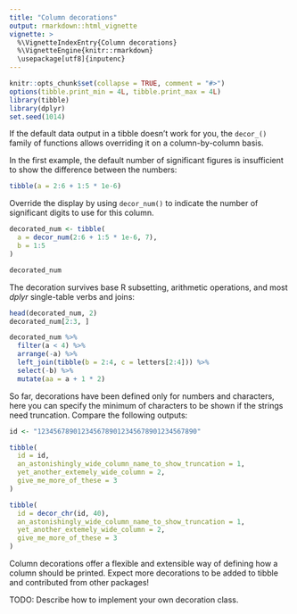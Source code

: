 ```yaml
---
title: "Column decorations"
output: rmarkdown::html_vignette
vignette: >
  %\VignetteIndexEntry{Column decorations}
  %\VignetteEngine{knitr::rmarkdown}
  \usepackage[utf8]{inputenc}
---
```


```r
knitr::opts_chunk$set(collapse = TRUE, comment = "#>")
options(tibble.print_min = 4L, tibble.print_max = 4L)
library(tibble)
library(dplyr)
set.seed(1014)
```

If the default data output in a tibble doesn't work for you, the `decor_()` family of functions allows overriding it on a column-by-column basis.

In the first example, the default number of significant figures is insufficient to show the difference between the numbers:

```r
tibble(a = 2:6 + 1:5 * 1e-6)
```

Override the display by using `decor_num()` to indicate the number of significant digits to use for this column. 

```r
decorated_num <- tibble(
  a = decor_num(2:6 + 1:5 * 1e-6, 7),
  b = 1:5
)

decorated_num
```

The decoration survives base R subsetting, arithmetic operations, and most *dplyr* single-table verbs and joins:

```r
head(decorated_num, 2)
decorated_num[2:3, ]

decorated_num %>%
  filter(a < 4) %>% 
  arrange(-a) %>% 
  left_join(tibble(b = 2:4, c = letters[2:4])) %>% 
  select(-b) %>%
  mutate(aa = a + 1 * 2)
```

So far, decorations have been defined only for numbers and characters, here you can specify the minimum of characters to be shown if the strings need truncation.
Compare the following outputs:

```r
id <- "1234567890123456789012345678901234567890"

tibble(
  id = id,
  an_astonishingly_wide_column_name_to_show_truncation = 1,
  yet_another_extemely_wide_column = 2,
  give_me_more_of_these = 3
)

tibble(
  id = decor_chr(id, 40),
  an_astonishingly_wide_column_name_to_show_truncation = 1,
  yet_another_extemely_wide_column = 2,
  give_me_more_of_these = 3
)
```

Column decorations offer a flexible and extensible way of defining how a column should be printed.
Expect more decorations to be added to tibble and contributed from other packages!

TODO: Describe how to implement your own decoration class.
